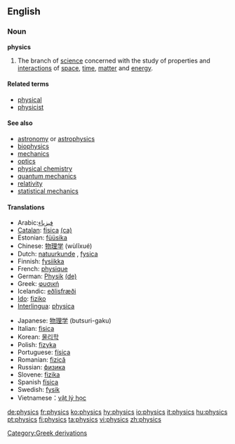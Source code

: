 ==English==

===Noun===
'''physics'''

# The branch of [[science]] concerned with the study of properties and [[interaction]]s of [[space]], [[time]], [[matter]] and [[energy]].

====Related terms====
*[[physical]]
*[[physicist]]

====See also====
*[[astronomy]] or [[astrophysics]]
*[[biophysics]]
*[[mechanics]]
*[[optics]]
*[[physical chemistry]]
*[[quantum mechanics]]
*[[relativity]]
*[[statistical mechanics]]

====Translations====
{{Top}}
*Arabic:[[ فيزياء ]]
*[[Catalan]]: [[física]] {{f}} [[:ca:física|(ca)]] 
*Estonian: [[füüsika]]
*Chinese: [[物理学]] (wùlĭxué)
*Dutch: [[:nl:natuurkunde|natuurkunde]] {{f}}, [[fysica]] {{f}}
*Finnish: [[fysiikka]]
*French: [[:fr:physique|physique]] {{f}}
*German: [[Physik]] {{f}} [[:de:Physik|(de)]] 
*Greek: [[:el:φυσική|φυσική]] {{f}}
*Icelandic: [[eðlisfræði]] {{f}} 
*[[Ido]]: [[fiziko]]
*[[Interlingua]]: [[physica]] {{f}}
{{mid}}
*Japanese: [[物理学]] (butsuri-gaku)
*Italian: [[fisica]] {{f}}
*Korean: [[물리학]]
*Polish: [[fizyka]] {{f}}
*Portuguese: [[física]] {{f}}
*Romanian: [[fizică]] {{f}}
*Russian: [[физика]] {{f}}
*Slovene: [[fizika]] {{f}}
*Spanish [[física]]
*Swedish: [[fysik]] {{c}}
*Vietnamese：[[vật lý học]]
{{Bottom}}

[[Category:Greek derivations]]

[[de:physics]]
[[fr:physics]]
[[ko:physics]]
[[hy:physics]]
[[io:physics]]
[[it:physics]]
[[hu:physics]]
[[pt:physics]]
[[fi:physics]]
[[ta:physics]]
[[vi:physics]]
[[zh:physics]]